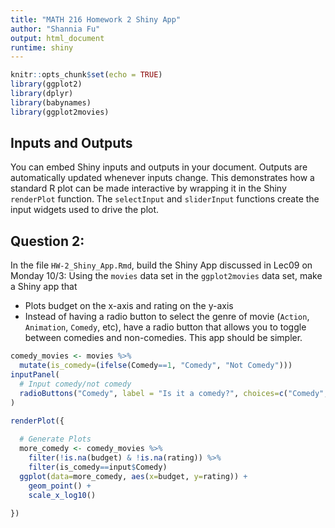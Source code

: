 ```yaml
---
title: "MATH 216 Homework 2 Shiny App"
author: "Shannia Fu"
output: html_document
runtime: shiny
---
```


```r
knitr::opts_chunk$set(echo = TRUE)
library(ggplot2)
library(dplyr)
library(babynames)
library(ggplot2movies)
```


## Inputs and Outputs

You can embed Shiny inputs and outputs in your document. Outputs are automatically updated whenever inputs change.  This demonstrates how a standard R plot can be made interactive by wrapping it in the Shiny `renderPlot` function. The `selectInput` and `sliderInput` functions create the input widgets used to drive the plot.

## Question 2:

In the file `HW-2_Shiny_App.Rmd`, build the Shiny App discussed in Lec09 on
Monday 10/3: Using the `movies` data set in the `ggplot2movies` data set, make a
Shiny app that

* Plots budget on the x-axis and rating on the y-axis
* Instead of having a radio button to select the genre of movie (`Action`,
`Animation`, `Comedy`, etc), have a radio button that allows you to toggle
between comedies and non-comedies. This app should be simpler.

```r
comedy_movies <- movies %>% 
  mutate(is_comedy=(ifelse(Comedy==1, "Comedy", "Not Comedy")))
inputPanel(
  # Input comedy/not comedy
  radioButtons("Comedy", label = "Is it a comedy?", choices=c("Comedy", "Not Comedy"), selected="Comedy", inline=FALSE)
)

renderPlot({
  
  # Generate Plots
  more_comedy <- comedy_movies %>% 
    filter(!is.na(budget) & !is.na(rating)) %>% 
    filter(is_comedy==input$Comedy)
  ggplot(data=more_comedy, aes(x=budget, y=rating)) + 
    geom_point() + 
    scale_x_log10()
  
})
```
